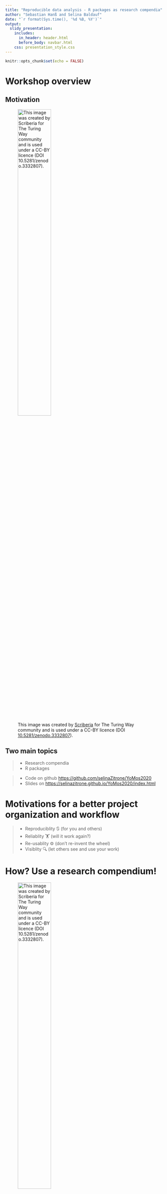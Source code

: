 ```yaml
---
title: "Reproducible data analysis - R packages as research compendia"
author: "Sebastian Hanß and Selina Baldauf"
date: "`r format(Sys.time(), '%d %B, %Y')`"
output: 
  slidy_presentation:
    includes:
      in_header: header.html
      before_body: navbar.html
    css: presentation_style.css
---
```

```r
knitr::opts_chunk$set(echo = FALSE)
```
# Workshop overview

## Motivation

![This image was created by [Scriberia](http://www.scriberia.co.uk/) for The Turing Way community and is used under a CC-BY licence (DOI [10.5281/zenodo.3332807](10.5281/zenodo.3332807)).](images/reproduciblejourney.jpg){width=50%}

## Two main topics

> - Research compendia
> - R packages

> - Code on github [https://github.com/selinaZitrone/YoMos2020](https://github.com/selinaZitrone/YoMos2020)
> - Slides on [https://selinazitrone.github.io/YoMos2020/index.html](https://selinazitrone.github.io/YoMos2020/index.html)

# Motivations for a better project organization and workflow

> - Reproduciblity 🔃 (for you and others)
> - Reliablity 🏋 (will it work again?)
> - Re-usablity ⚙ (don't re-invent the wheel)
> - Visiblity 🔍 (let others see and use your work)

# How? Use a research compendium!

![This image was created by [Scriberia](http://www.scriberia.co.uk/) for The Turing Way community and is used under a CC-BY licence (DOI [10.5281/zenodo.3332807](10.5281/zenodo.3332807)).](images/ResearchCompendium-ttw.jpg){width=50%}

---

# What *is* a research compendium?

> This is a collection of **all digital parts of a research project** including **data, 
code, texts (protocols, reports, questionnaires, metadata)**. The collection is created 
in such a way that reproducing all results is straight forward.

(Definition from [The Turing Way](https://the-turing-way.netlify.app/afterword/glossary.html#term-Research-Compendia))

[Excursion to the TTW website](https://the-turing-way.netlify.app/research_compendia/research_compendia.html)

[Excursion to Karthik Ram's talk at RStudio::conf 2019](https://inundata.org/talks/rstd19/#/0/3)

---

![Mavick et al. 2018](images/research_compendium.PNG){width=30%}

* It's an 📦 R Package!
* packages generating similar project directory structures: 
  + rrtools
  + ProjectTemplate
  + prodigenr
  + workflowr  
  
---

![](images/Marwicketal2018.png){width=100%}

---

# Advantages of using R Packages

* benefit from quality control mechanisms built around R packages (<code>R CMD check</code>)
* easy documentation
* additional packages available to make your life easier
  + [`usethis`](https://usethis.r-lib.org/): workflow package to automate tasks like project setup etc.
  + [`pkgdown`](https://pkgdown.r-lib.org/): build a quick and easy website for your package
  + [`goodpractice`](https://github.com/mangothecat/goodpractice): gives you advice about good
  practices when building R packages
  + [`testthat`](https://testthat.r-lib.org/): add unit testing to your package
  + ... and many more

# Hands-on I 

## Create a research compendium with the R package structure

# Version control

![](images/final.jpg){width=40%}

# Git as a distributed version control system (VCS)

* complete and long-term history of every file in your project
  + go back to specific versions of your project
* collaborate in teams
  + branching and merging
  + tracability: each change is commented and can be traced back to a developer
* host your repository on remote server (GitHub, Bitbucket, GitLab, ...)
  + open-source collaborative development
  + visibility: get new collaborators, feedback, bug reports
  
# Hands-on II

## Add version control to the research compendium

# Automated testing
## What?
> - *unit tests*: functions that run a small amount of code: "units"
> - input: defined and fixed
> - compares output with an expected output
> - returns true/false

## Why?

> - fewer bugs
> - better code (needs to be *testable*)
> - confidence and trust

## How?

> - write tests either before or after implementing your code
> - when you found a bug: before fixing, write a test that would have detected it
> - use a test framework, e.g. in R: [`testthat`](https://testthat.r-lib.org/) package (Hadley Wickham)

# Hands-on III

## Unit tests

# Continous integration (CI)

> "If it hurts, do it more often" (Martin Fowler)

![](images/pain_vs_time_ci.png)

# Continous integration (CI)
## Idea

> - shared code repository (e.g. on github)
> - push code frequently (every day)
> - automated builds and tests after each commit
> - immediate feedback if something doesn't work anymore
> - however, can be time consuming and might be overkill for small or solo projects

# Github Actions for CI (and other automation tasks)

> - supports mac-OS, windows, linux, docker containers
> - integration with github, so no separate setup and authentication
> - free for open source, academic or educational repos
> - 20 concurrent jobs (40 with pro), 6 h per job, 72 h per workflow
> - self host to remove the per job limit
> - very easy to setup with R using the <code>usethis</code> package

![This image was created by [Scriberia](http://www.scriberia.co.uk/) for The Turing Way community and is used under a CC-BY licence (DOI [10.5281/zenodo.3332807](10.5281/zenodo.3332807)).](images/github-actions-with-text.jpg){width=20%}

# Hands-on IV

## Github Actions for `R CMD check`

# Reproducibility and Accessability

[Another excursion to Karthik Ram's talk at RStudio::conf 2019](https://inundata.org/talks/rstd19/#/0/19)

[Holepunch](https://karthik.github.io/holepunch/)

# Hands-on V

## Publish your repository on Binder with a live RStudio server instance
